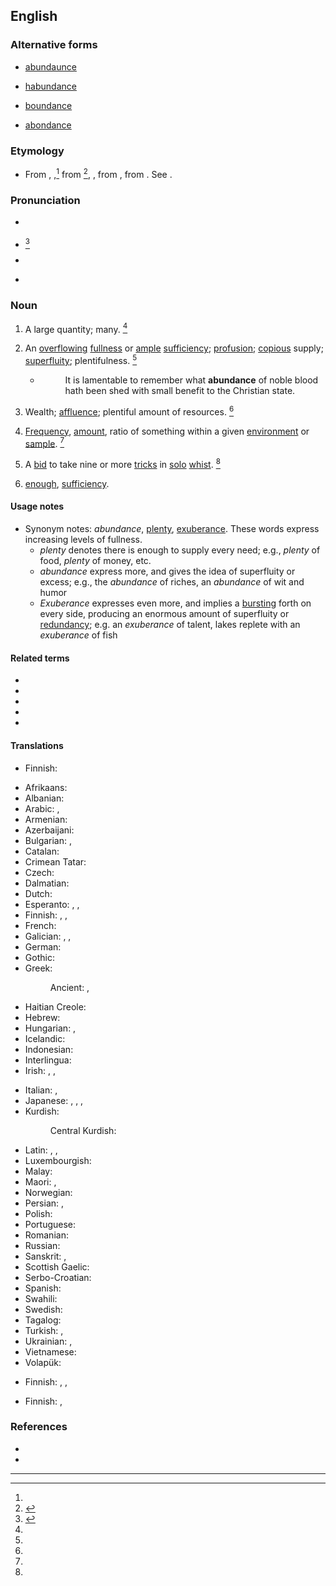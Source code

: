 ==English==
{{wikipedia}}

===Alternative forms===
* {{qualifier|obsolete}} [[abundaunce]]
* {{qualifier|obsolete}} [[habundance]]
* {{qualifier|obsolete}} [[boundance]]
* {{qualifier|card games}} [[abondance]]

===Etymology===
* From {{inh|en|enm|abundaunce}}, {{m|enm|habaundance}},<ref name=WI3/> from {{der|en|fro|habundance}}<ref name=SOED>{{R:SOED5|page=10}}</ref>, {{m|fro|abondance}}, from {{der|en|la|abundantia||fullness, plenty}}, from {{m|la|abundō||to overflow}}. See {{m|en|abound}}.

===Pronunciation===
* {{a|RP}} {{IPA|en|/əˈbʌn.dn̩s/}}
* {{a|US}} {{IPA|en|/əˈbʌn.dn̩s/|/əˈbʌn.dn̩ts/|/əˈbn̩.dn̩s/}}<ref name=WI3>{{R:MW3 1976|page=8}}</ref>
* {{a|Malaysia|Singapore}} {{IPA|en|/əˈbɑn.dənts/}}
* {{audio|en|en-us-abundance.ogg|Audio (US)}}

===Noun===
{{en-noun|~}}

# A large quantity; many. {{defdate|First attested around 1150 to 1350.}}<ref name=SOED/>
#: {{syn|en|heap|load|Thesaurus:lot}}
#: {{ux|en|Due to the '''abundance''' of art material, the class made a giant collage.}}
#: {{ux|en|There is not a great '''abundance''' of time, so please don't dwadle.}}
# An [[overflowing]] [[fullness]] or [[ample]] [[sufficiency]]; [[profusion]]; [[copious]] supply; [[superfluity]]; plentifulness. {{defdate|First attested around 1350 to 1470.}}<ref name=SOED/>
#: {{syn|en|exuberance|copiousness|overflow|plenty|plenteousness|plenitude|plentitude
|Thesaurus:excess}}
#* {{RQ:Raleigh War}}
#*: It is lamentable to remember what '''abundance''' of noble blood hath been shed with small benefit to the Christian state.
# Wealth; [[affluence]]; plentiful amount of resources. {{defdate|First attested around 1350 to 1470.}}<ref name=SOED/>
#: {{syn|en|riches|affluence|wealth|Thesaurus:wealth}}
# [[frequency|Frequency]], [[amount]], ratio of something within a given [[environment]] or [[sample]]. {{defdate|First attested in the late 19<sup>th</sup> century.}}<ref name=SOED/>
# {{lb|en|card games}} A [[bid]] to take nine or more [[trick]]s in [[solo]] [[whist]]. {{defdate|First attested in the late 19<sup>th</sup> century.}}<ref name=SOED/>
# {{lb|en|Scotland}} [[enough]], [[sufficiency]].

====Usage notes====
* Synonym notes: ''abundance'', [[plenty]], [[exuberance]]. These words express increasing levels of fullness.
** ''plenty'' denotes there is enough to supply every need; e.g., ''plenty'' of food, ''plenty'' of money, etc.
** ''abundance'' express more, and gives the idea of superfluity or excess; e.g., the ''abundance'' of riches, an ''abundance'' of wit and humor
** ''Exuberance'' expresses even more, and implies a [[bursting]] forth on every side, producing an enormous amount of superfluity or [[redundancy]]; e.g. an ''exuberance'' of talent, lakes replete with an ''exuberance'' of fish

====Related terms====
* {{l|en|abound}}
* {{l|en|abundant}}
* {{l|en|overabundance}}
* {{l|en|superabundance}}
* {{l|en|underabundance}}

====Translations====
{{trans-top|large quantity}}
* Finnish: {{t|fi|[[suuri]] [[määrä]]}}
{{trans-mid}}
{{trans-bottom}}

{{trans-top|ample sufficiency}}
* Afrikaans: {{t|af|oorvloed}}
* Albanian: {{t+|sq|bollëk|f}}
* Arabic: {{t|ar|كَثْرَة|f}}, {{t|ar|غَزَارَة|f}}
* Armenian: {{t+|hy|առատություն}}
* Azerbaijani: {{t+|az|bolluq}}
* Bulgarian: {{t+|bg|обилие}}, {{t+|bg|изобилие}}
* Catalan: {{t+|ca|abundància|f}}
* Crimean Tatar: {{t|crh|bereket}}
* Czech: {{t+|cs|hojnost|f}}
* Dalmatian: {{t|dlm|bonduanza|f}}
* Dutch: {{t+|nl|overvloed}}
* Esperanto: {{t|eo|sufiĉego}}, {{t+|eo|abundo}}, {{t+|eo|abundeco}}
* Finnish: {{t+|fi|runsaus}}, {{t+|fi|yltäkylläisyys}}, {{t+|fi|ylenpalttisuus}}
* French: {{t+|fr|abondance|f}}
* Galician: {{t|gl|abundancia|f}}, {{t|gl|fartura|f}}, {{t|gl|abastanza|f}}
* German: {{t+|de|Überfluss|m}}
* Gothic: {{t|got|𐌼𐌰𐌽𐌰𐌲𐌳𐌿𐌸𐍃|f|tr=managdūþs}}
* Greek:
*: Ancient: {{t|grc|περισσεία|f}}, {{t|grc|δαψίλεια|f}}
* Haitian Creole: {{t|ht|abondans}}
* Hebrew: {{t+|he|שפע|m|tr=shéfa’}}
* Hungarian: {{t+|hu|bőség}}, {{t+|hu|áradat}}
* Icelandic: {{t+|is|gnægð|f}}
* Indonesian: {{t|id|limpah-ruah}}
* Interlingua: {{t|ia|abundantia}}
* Irish: {{t|ga|líonmhaireacht|f}}, {{t|ga|raidhse|f}}, {{t|ga|flúirse|f}}
{{trans-mid}}
* Italian: {{t+|it|abbondanza}}, {{t+|it|cuccagna|f}}
* Japanese: {{t+|ja|大量|tr=tairyō|sc=Jpan}}, {{t+|ja|多量|tr=taryō|sc=Jpan}}, {{t+|ja|豊富|tr=hōfu|sc=Jpan}}, {{t+|ja|過剰|tr=kajō|sc=Jpan}}
* Kurdish:
*: Central Kurdish: {{t+|ckb|زۆری}}
* Latin: {{t+|la|cōpia|f}}, {{t|la|abundantia|f}}, {{t|la|largitās|f}}
* Luxembourgish: {{t|lb|Iwwerfloss|m}}
* Malay: {{t|ms|kelimpahan}}
* Maori: {{t|mi|ranea}}, {{t|mi|harahara}}
* Norwegian: {{t|no|overflod|c}}
* Persian: {{t+|fa|فراوانی|tr=farāvānī}}, {{t+|fa|فزونی|tr=fozūnī}}
* Polish: {{t+|pl|obfitość|f}}
* Portuguese: {{t+|pt|abundância|f}}
* Romanian: {{t+|ro|abundență|f}}
* Russian: {{t+|ru|изоби́лие|n}}
* Sanskrit: {{t+|sa|आयात|n}}, {{t+|sa|ऋद्धि|f}}
* Scottish Gaelic: {{t|gd|pailteas|m}}
* Serbo-Croatian: {{t|sh|изобиље|n|tr=izobilje}}
* Spanish: {{t+|es|abundancia}}
* Swahili: {{t+|sw|wingi}}
* Swedish: {{t+|sv|överflöd|c}}
* Tagalog: {{t|tl|kasaganaan}}
* Turkish: {{t+|tr|bolluk}}, {{t+|tr|varlık}} {{qualifier|jeology}}
* Ukrainian: {{t|uk|рясно́та|f}}, {{t|uk|рясо́та|f}}
* Vietnamese: {{t+|vi|phong phú}}
* Volapük: {{t+|vo|bundan}}
{{trans-bottom}}

{{trans-top|wealth, affluence}}
* Finnish: {{t+|fi|vauraus}}, {{t+|fi|yltäkylläisyys}}, {{t+|fi|runsaus}}
{{trans-mid}}
{{trans-bottom}}

{{trans-top|frequency}}
* Finnish: {{t+|fi|yleisyys}}, {{t+|fi|määrä}}
{{trans-mid}}
{{trans-bottom}}

{{trans-top|solo whist: bid to take nine or more tricks}}
{{trans-mid}}
{{trans-bottom}}

===References===
<references/>
* {{R:Webster 1913}}
* {{R:DSL|pos=n}}

----